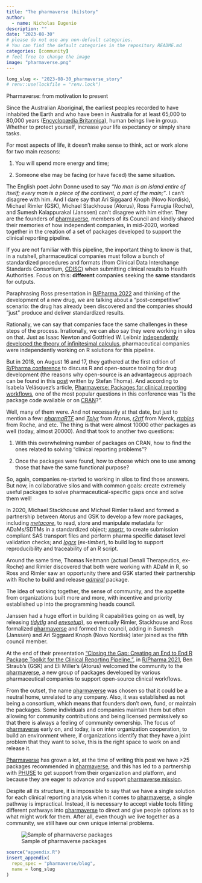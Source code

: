 ```yaml
---
title: "The pharmaverse (hi)story"
author:
  - name: Nicholas Eugenio
description: ""
date: "2023-08-30"
# please do not use any non-default categories.
# You can find the default categories in the repository README.md
categories: [community]
# feel free to change the image
image: "pharmaverse.png"
---
```


<!--------------- typical setup ----------------->

```r
long_slug <- "2023-08-30_pharmaverse_story"
# renv::use(lockfile = "renv.lock")
```

<!--------------- post begins here ----------------->

Pharmaverse: from motivation to present

Since the Australian Aboriginal, the earliest peoples recorded to have inhabited the Earth and who have been in Australia for at least 65,000 to 80,000 years ([Encyclopædia Britannica](https://www.britannica.com/topic/Australian-Aboriginal)), human beings live in group.
Whether to protect yourself, increase your life expectancy or simply share tasks.

For most aspects of life, it doesn't make sense to think, act or work alone for two main reasons:

1.  You will spend more energy and time;

2.  Someone else may be facing (or have faced) the same situation.

The English poet John Donne used to say *"No man is an island entire of itself; every man is a piece of the continent, a part of the main;"*.
I can't disagree with him.
And I dare say that Ari Siggaard Knoph (Novo Nordisk), Michael Rimler (GSK), Michael Stackhouse (Atorus), Ross Farrugia (Roche), and Sumesh Kalappurakal (Janssen) can't disagree with him either.
They are the founders of [pharmaverse](https://pharmaverse.org/), members of its Council and kindly shared their memories of how independent companies, in mid-2020, worked together in the creation of a set of packages developed to support the clinical reporting pipeline.

If you are not familiar with this pipeline, the important thing to know is that, in a nutshell, pharmaceutical companies must follow a bunch of standardized procedures and formats (from Clinical Data Interchange Standards Consortium, [CDISC](https://www.cdisc.org/)) when submitting clinical results to Health Authorities.
Focus on this: **different** companies seeking the **same** standards for outputs.

Paraphrasing Ross presentation in [R/Pharma 2022](https://www.youtube.com/watch?v=APMDOS4v9Hk) and thinking of the development of a new drug, we are talking about a "post-competitive" scenario: the drug has already been discovered and the companies should "just" produce and deliver standardized results.

Rationally, we can say that companies face the same challenges in these steps of the process.
Irrationally, we can also say they were working in silos on that.
Just as Isaac Newton and Gottfried W. Leibniz [independently developed the theory of infinitesimal calculus](https://en.wikipedia.org/wiki/History_of_calculus), pharmaceutical companies were independently working on R solutions for this pipeline.

But in 2018, on August 16 and 17, they gathered at the first edition of [R/Pharma conference](https://rinpharma.com/) to discuss R and open-source tooling for drug development (the reasons why open-source is an advantageous approach can be found in this [post](https://pharmaverse.github.io/blog/posts/2023-07-20_cross_company_dev/cross_industry_dev.html) written by Stefan Thoma).
And according to Isabela Velásquez's article, [Pharmaverse: Packages for clinical reporting workflows](https://posit.co/blog/pharmaverse-packages-for-clinical-reporting-workflows/), one of the most popular questions in this conference was "Is the package code available or on [CRAN](https://cran.r-project.org/)?".

Well, many of them were.
And not necessarily at that date, but just to mention a few: [*pharmaRTF*](https://atorus-research.github.io/pharmaRTF/index.html) and [*Tplyr*](https://atorus-research.github.io/Tplyr/index.html) from Atorus, [*r2rtf*](https://merck.github.io/r2rtf/) from Merck, [*rtables*](https://insightsengineering.github.io/rtables/main/) from Roche, and etc.
The thing is that were almost 10000 other packages as well (today, almost 20000).
And that took to another two questions:

1.  With this overwhelming number of packages on CRAN, how to find the ones related to solving "clinical reporting problems"?

2.  Once the packages were found, how to choose which one to use among those that have the same functional purpose?

So, again, companies re-started to working in silos to find those answers.
But now, in collaborative silos and with common goals: create extremely useful packages to solve pharmaceutical-specific gaps once and solve them well!

In 2020, Michael Stackhouse and Michael Rimler talked and formed a partnership between Atorus and GSK to develop a few more packages, including [*metacore*](https://github.com/atorus-research/metacore), to read, store and manipulate metadata for ADaMs/SDTMs in a standardized object; [*xportr*](https://github.com/atorus-research/xportr), to create submission compliant SAS transport files and perform pharma specific dataset level validation checks; and [*logrx*](https://github.com/pharmaverse/logrx) (ex-*timber*), to build log to support reproducibility and traceability of an R script.

Around the same time, Thomas Neitmann (actual Denali Therapeutics, ex-Roche) and Rimler discovered that both were working with ADaM in R, so Ross and Rimler saw an opportunity there and GSK started their partnership with Roche to build and release [*admiral*](https://github.com/pharmaverse/admiral) package.

The idea of working together, the sense of community, and the appetite from organizations built more and more, with incentive and priority established up into the programming heads council.

Janssen had a huge effort in building R capabilities going on as well, by releasing [*tidytlg*](https://github.com/pharmaverse/tidytlg) and [*envsetup*](https://github.com/pharmaverse/envsetup)), so eventually Rimler, Stackhouse and Ross formalized [pharmaverse](https://pharmaverse.org/) and formed the council, adding in Sumesh (Janssen) and Ari Siggaard Knoph (Novo Nordisk) later joined as the fifth council member.

At the end of their presentation ["Closing the Gap: Creating an End to End R Package Toolkit for the Clinical Reporting Pipeline."](https://www.youtube.com/watch?v=NW9qp5QOlIU), in [R/Pharma 2021](https://rinpharma.com/event/rinpharma2021/), Ben Straub's (GSK) and Eli Miller's (Atorus) welcomed the community to the [pharmaverse](https://pharmaverse.org/), a new group of packages developed by various pharmaceutical companies to support open-source clinical workflows.

From the outset, the name [pharmaverse](https://pharmaverse.org/) was chosen so that it could be a neutral home, unrelated to any company.
Also, it was established as not being a consortium, which means that founders don't own, fund, or maintain the packages.
Some individuals and companies maintain them but often allowing for community contributions and being licensed permissively so that there is always a feeling of community ownership.
The focus of [pharmaverse](https://pharmaverse.org/) early on, and today, is on inter organization cooperation, to build an environment where, if organizations identify that they have a joint problem that they want to solve, this is the right space to work on and release it.

[Pharmaverse](https://pharmaverse.org/) has grown a lot, at the time of writing this post we have >25 packages recommended in [pharmaverse](https://pharmaverse.org/e2eclinical/), and this has led to a partnership with [PHUSE](https://phuse.global/About_PHUSE) to get support from their organization and platform, and because they are eager to advance and support [pharmaverse mission](https://pharmaverse.org/charter/).

Despite all its structure, it is impossible to say that we have a single solution for each clinical reporting analysis when it comes to [pharmaverse](https://pharmaverse.org/), a single pathway is impractical.
Instead, it is necessary to accept viable tools fitting different pathways into [pharmaverse](https://pharmaverse.org/) to direct and give people options as to what might work for them.
After all, even though we live together as a community, we still have our own unique internal problems.

![Sample of pharmaverse packages](logos.png)

<!--------------- appendices go here ----------------->

```r
source("appendix.R")
insert_appendix(
  repo_spec = "pharmaverse/blog",
  name = long_slug
)
```
